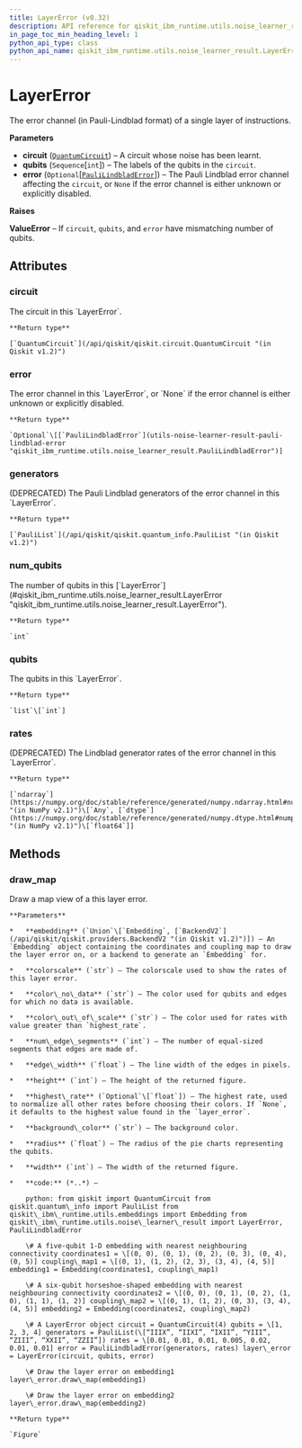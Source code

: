 ```yaml
---
title: LayerError (v0.32)
description: API reference for qiskit_ibm_runtime.utils.noise_learner_result.LayerError in qiskit-ibm-runtime v0.32
in_page_toc_min_heading_level: 1
python_api_type: class
python_api_name: qiskit_ibm_runtime.utils.noise_learner_result.LayerError
---
```


# LayerError

<Class id="qiskit_ibm_runtime.utils.noise_learner_result.LayerError" isDedicatedPage={true} github="https://github.com/Qiskit/qiskit-ibm-runtime/tree/stable/0.32/qiskit_ibm_runtime/utils/noise_learner_result.py#L136-L309" signature="LayerError(circuit, qubits, error=None)" modifiers="class">
  The error channel (in Pauli-Lindblad format) of a single layer of instructions.

  **Parameters**

  *   **circuit** ([`QuantumCircuit`](/api/qiskit/qiskit.circuit.QuantumCircuit "(in Qiskit v1.2)")) – A circuit whose noise has been learnt.
  *   **qubits** (`Sequence`\[`int`]) – The labels of the qubits in the `circuit`.
  *   **error** (`Optional`\[[`PauliLindbladError`](utils-noise-learner-result-pauli-lindblad-error "qiskit_ibm_runtime.utils.noise_learner_result.PauliLindbladError")]) – The Pauli Lindblad error channel affecting the `circuit`, or `None` if the error channel is either unknown or explicitly disabled.

  **Raises**

  **ValueError** – If `circuit`, `qubits`, and `error` have mismatching number of qubits.

  ## Attributes

  ### circuit

  <Attribute id="qiskit_ibm_runtime.utils.noise_learner_result.LayerError.circuit">
    The circuit in this `LayerError`.

    **Return type**

    [`QuantumCircuit`](/api/qiskit/qiskit.circuit.QuantumCircuit "(in Qiskit v1.2)")
  </Attribute>

  ### error

  <Attribute id="qiskit_ibm_runtime.utils.noise_learner_result.LayerError.error">
    The error channel in this `LayerError`, or `None` if the error channel is either unknown or explicitly disabled.

    **Return type**

    `Optional`\[[`PauliLindbladError`](utils-noise-learner-result-pauli-lindblad-error "qiskit_ibm_runtime.utils.noise_learner_result.PauliLindbladError")]
  </Attribute>

  ### generators

  <Attribute id="qiskit_ibm_runtime.utils.noise_learner_result.LayerError.generators">
    (DEPRECATED) The Pauli Lindblad generators of the error channel in this `LayerError`.

    **Return type**

    [`PauliList`](/api/qiskit/qiskit.quantum_info.PauliList "(in Qiskit v1.2)")
  </Attribute>

  ### num\_qubits

  <Attribute id="qiskit_ibm_runtime.utils.noise_learner_result.LayerError.num_qubits">
    The number of qubits in this [`LayerError`](#qiskit_ibm_runtime.utils.noise_learner_result.LayerError "qiskit_ibm_runtime.utils.noise_learner_result.LayerError").

    **Return type**

    `int`
  </Attribute>

  ### qubits

  <Attribute id="qiskit_ibm_runtime.utils.noise_learner_result.LayerError.qubits">
    The qubits in this `LayerError`.

    **Return type**

    `list`\[`int`]
  </Attribute>

  ### rates

  <Attribute id="qiskit_ibm_runtime.utils.noise_learner_result.LayerError.rates">
    (DEPRECATED) The Lindblad generator rates of the error channel in this `LayerError`.

    **Return type**

    [`ndarray`](https://numpy.org/doc/stable/reference/generated/numpy.ndarray.html#numpy.ndarray "(in NumPy v2.1)")\[`Any`, [`dtype`](https://numpy.org/doc/stable/reference/generated/numpy.dtype.html#numpy.dtype "(in NumPy v2.1)")\[`float64`]]
  </Attribute>

  ## Methods

  ### draw\_map

  <Function id="qiskit_ibm_runtime.utils.noise_learner_result.LayerError.draw_map" github="https://github.com/Qiskit/qiskit-ibm-runtime/tree/stable/0.32/qiskit_ibm_runtime/utils/noise_learner_result.py#L221-L301" signature="draw_map(embedding, colorscale='Bluered', color_no_data='lightgray', color_out_of_scale='lightgreen', num_edge_segments=16, edge_width=4, height=500, highest_rate=None, background_color='white', radius=0.25, width=800)">
    Draw a map view of a this layer error.

    **Parameters**

    *   **embedding** (`Union`\[`Embedding`, [`BackendV2`](/api/qiskit/qiskit.providers.BackendV2 "(in Qiskit v1.2)")]) – An `Embedding` object containing the coordinates and coupling map to draw the layer error on, or a backend to generate an `Embedding` for.

    *   **colorscale** (`str`) – The colorscale used to show the rates of this layer error.

    *   **color\_no\_data** (`str`) – The color used for qubits and edges for which no data is available.

    *   **color\_out\_of\_scale** (`str`) – The color used for rates with value greater than `highest_rate`.

    *   **num\_edge\_segments** (`int`) – The number of equal-sized segments that edges are made of.

    *   **edge\_width** (`float`) – The line width of the edges in pixels.

    *   **height** (`int`) – The height of the returned figure.

    *   **highest\_rate** (`Optional`\[`float`]) – The highest rate, used to normalize all other rates before choosing their colors. If `None`, it defaults to the highest value found in the `layer_error`.

    *   **background\_color** (`str`) – The background color.

    *   **radius** (`float`) – The radius of the pie charts representing the qubits.

    *   **width** (`int`) – The width of the returned figure.

    *   **code:** (*..*) –

        python: from qiskit import QuantumCircuit from qiskit.quantum\_info import PauliList from qiskit\_ibm\_runtime.utils.embeddings import Embedding from qiskit\_ibm\_runtime.utils.noise\_learner\_result import LayerError, PauliLindbladError

        \# A five-qubit 1-D embedding with nearest neighbouring connectivity coordinates1 = \[(0, 0), (0, 1), (0, 2), (0, 3), (0, 4), (0, 5)] coupling\_map1 = \[(0, 1), (1, 2), (2, 3), (3, 4), (4, 5)] embedding1 = Embedding(coordinates1, coupling\_map1)

        \# A six-qubit horseshoe-shaped embedding with nearest neighbouring connectivity coordinates2 = \[(0, 0), (0, 1), (0, 2), (1, 0), (1, 1), (1, 2)] coupling\_map2 = \[(0, 1), (1, 2), (0, 3), (3, 4), (4, 5)] embedding2 = Embedding(coordinates2, coupling\_map2)

        \# A LayerError object circuit = QuantumCircuit(4) qubits = \[1, 2, 3, 4] generators = PauliList(\[“IIIX”, “IIXI”, “IXII”, “YIII”, “ZIII”, “XXII”, “ZZII”]) rates = \[0.01, 0.01, 0.01, 0.005, 0.02, 0.01, 0.01] error = PauliLindbladError(generators, rates) layer\_error = LayerError(circuit, qubits, error)

        \# Draw the layer error on embedding1 layer\_error.draw\_map(embedding1)

        \# Draw the layer error on embedding2 layer\_error.draw\_map(embedding2)

    **Return type**

    `Figure`
  </Function>
</Class>

